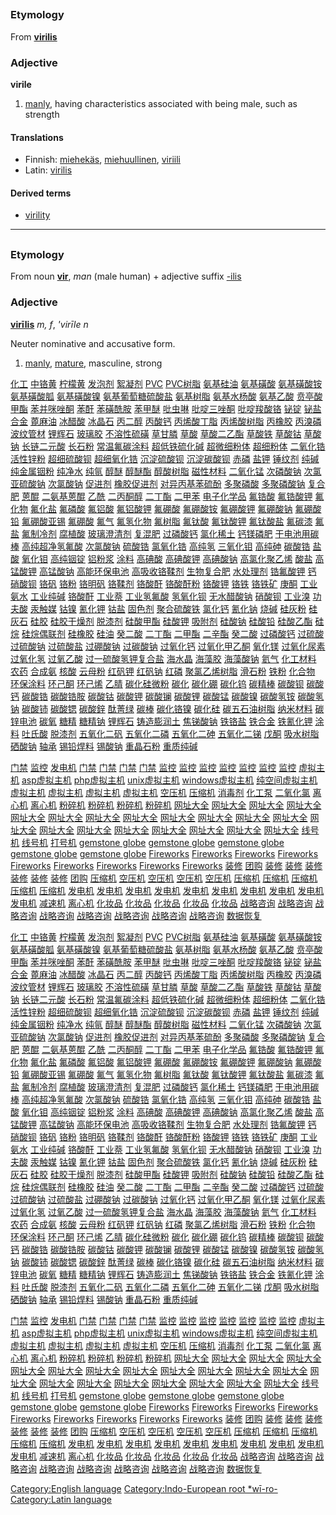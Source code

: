 =={{en}}==
[[Category:English language]]
===Etymology===
From {{la}} '''[[virilis]]'''
[[Category:Indo-European root *wī-ro-]]

===Adjective===
'''virile'''

#[[manly]], having characteristics associated with being male, such as strength

====Translations====
*Finnish: [[miehekäs]], [[miehuullinen]], [[viriili]]
*Latin: [[virilis]]

====Derived terms====
*[[virility]]

----

=={{la}}==
[[Category:Latin language]]

===Etymology===
From noun '''[[vir]]''', ''man'' (male human) + adjective suffix [[-ilis]]

===Adjective===
'''[[virilis|virīlis]]''' ''m, f'', '''virīle'' ''n''

Neuter nominative and accusative form.

#[[manly]], [[mature]], masculine, strong
[http://www.shop263.com 化工]
[http://www.shop263.com/downsoft/275.htm 中铬黄]
[http://www.shop263.com/downsoft/276.htm 柠檬黄]
[http://www.shop263.com/downsoft/277.htm 发泡剂]
[http://www.shop263.com/downsoft/278.htm 絮凝剂]
[http://www.shop263.com/downsoft/279.htm PVC]
[http://www.shop263.com/downsoft/280.htm PVC树脂]
[http://www.shop263.com/downsoft/281.htm 氨基硅油]
[http://www.shop263.com/downsoft/282.htm 氨基磺酸]
[http://www.shop263.com/downsoft/283.htm 氨基磺酸铵]
[http://www.shop263.com/downsoft/284.htm 氨基磺酸胍]
[http://www.shop263.com/downsoft/285.htm 氨基磺酸镍]
[http://www.shop263.com/downsoft/286.htm 氨基葡萄糖硫酸盐]
[http://www.shop263.com/downsoft/287.htm 氨基树脂]
[http://www.shop263.com/downsoft/288.htm 氨基水杨酸]
[http://www.shop263.com/downsoft/289.htm 氨基乙酸]
[http://www.shop263.com/downsoft/290.htm 贲亭酸甲酯]
[http://www.shop263.com/downsoft/291.htm 苯并咪唑酮]
[http://www.shop263.com/downsoft/292.htm 苯酐]
[http://www.shop263.com/downsoft/293.htm 苯磺酰胺]
[http://www.shop263.com/downsoft/294.htm 苯甲醚]
[http://www.shop263.com/downsoft/295.htm 吡虫啉]
[http://www.shop263.com/downsoft/296.htm 吡啶三唑酮]
[http://www.shop263.com/downsoft/297.htm 吡啶羧酸铬]
[http://www.shop263.com/downsoft/298.htm 铋锭]
[http://www.shop263.com/downsoft/299.htm 铋盐]
[http://www.shop263.com/downsoft/300.htm 合金]
[http://www.shop263.com/downsoft/301.htm 蓖麻油]
[http://www.shop263.com/downsoft/302.htm 冰醋酸]
[http://www.shop263.com/downsoft/303.htm 冰晶石]
[http://www.shop263.com/downsoft/304.htm 丙二醇]
[http://www.shop263.com/downsoft/305.htm 丙酸钙]
[http://www.shop263.com/downsoft/306.htm 丙烯酸丁脂]
[http://www.shop263.com/downsoft/307.htm 丙烯酸树脂]
[http://www.shop263.com/downsoft/308.htm 丙橡胶]
[http://www.shop263.com/downsoft/309.htm 丙溴磷]
[http://www.shop263.com/downsoft/310.htm 波纹管材]
[http://www.shop263.com/downsoft/311.htm 锂辉石]
[http://www.shop263.com/downsoft/312.htm 玻璃胶]
[http://www.shop263.com/downsoft/313.htm 不溶性硫磺]
[http://www.shop263.com/downsoft/314.htm 草甘膦]
[http://www.shop263.com/downsoft/315.htm 草酸]
[http://www.shop263.com/downsoft/316.htm 草酸二乙酯]
[http://www.shop263.com/downsoft/317.htm 草酸铁]
[http://www.shop263.com/downsoft/318.htm 草酸钴]
[http://www.shop263.com/downsoft/319.htm 草酸钠]
[http://www.shop263.com/downsoft/320.htm 长链二元酸]
[http://www.shop263.com/downsoft/321.htm 长石粉]
[http://www.shop263.com/downsoft/322.htm 常温氟碳涂料]
[http://www.shop263.com/downsoft/323.htm 超低铁硫化碱]
[http://www.shop263.com/downsoft/324.htm 超微细粉体]
[http://www.shop263.com/downsoft/325.htm 超细粉体]
[http://www.shop263.com/downsoft/326.htm 二氧化锆]
[http://www.shop263.com/downsoft/327.htm 活性锌粉]
[http://www.shop263.com/downsoft/328.htm 超细硫酸钡]
[http://www.shop263.com/downsoft/329.htm 超细氧化锆]
[http://www.shop263.com/downsoft/330.htm 沉淀硫酸钡]
[http://www.shop263.com/downsoft/331.htm 沉淀碳酸钡]
[http://www.shop263.com/downsoft/332.htm 赤磷]
[http://www.shop263.com/downsoft/333.htm 盐钾]
[http://www.shop263.com/downsoft/334.htm 锤纹剂]
[http://www.shop263.com/downsoft/335.htm 纯碱]
[http://www.shop263.com/downsoft/336.htm 纯金属铟粉]
[http://www.shop263.com/downsoft/337.htm 纯净水]
[http://www.shop263.com/downsoft/338.htm 纯氩]
[http://www.shop263.com/downsoft/339.htm 醇醚]
[http://www.shop263.com/downsoft/340.htm 醇醚酯]
[http://www.shop263.com/downsoft/341.htm 醇酸树脂]
[http://www.shop263.com/downsoft/342.htm 磁性材料]
[http://www.shop263.com/downsoft/343.htm 二氧化锰]
[http://www.shop263.com/downsoft/344.htm 次磷酸钠]
[http://www.shop263.com/downsoft/345.htm 次氯]
[http://www.shop263.com/downsoft/346.htm 亚硫酸钠]
[http://www.shop263.com/downsoft/347.htm 次氯酸钠]
[http://www.shop263.com/downsoft/348.htm 促进剂]
[http://www.shop263.com/downsoft/349.htm 橡胶促进剂]
[http://www.shop263.com/downsoft/350.htm 对异丙基苯硫酚]
[http://www.shop263.com/downsoft/351.htm 多聚磷酸]
[http://www.shop263.com/downsoft/352.htm 多聚磷酸钠]
[http://www.shop263.com/downsoft/353.htm 复合肥]
[http://www.shop263.com/downsoft/354.htm 蒽醌]
[http://www.shop263.com/downsoft/355.htm 二氨基蒽醌]
[http://www.shop263.com/downsoft/356.htm 乙酰]
[http://www.shop263.com/downsoft/357.htm 二丙酮醇]
[http://www.shop263.com/downsoft/358.htm 二丁酯]
[http://www.shop263.com/downsoft/359.htm 二甲苯]
[http://www.shop263.com/downsoft/360.htm 电子化学品]
[http://www.shop263.com/downsoft/361.htm 氟锆酸]
[http://www.shop263.com/downsoft/362.htm 氟锆酸钾]
[http://www.shop263.com/downsoft/363.htm 氟化物]
[http://www.shop263.com/downsoft/364.htm 氟化盐]
[http://www.shop263.com/downsoft/365.htm 氟磷酸]
[http://www.shop263.com/downsoft/366.htm 氟铝酸]
[http://www.shop263.com/downsoft/367.htm 氟铝酸钾]
[http://www.shop263.com/downsoft/368.htm 氟硼酸]
[http://www.shop263.com/downsoft/369.htm 氟硼酸铵]
[http://www.shop263.com/downsoft/370.htm 氟硼酸钾]
[http://www.shop263.com/downsoft/371.htm 氟硼酸钠]
[http://www.shop263.com/downsoft/372.htm 氟硼酸铅]
[http://www.shop263.com/downsoft/373.htm 氟硼酸亚锡]
[http://www.shop263.com/downsoft/374.htm 氟硼酸]
[http://www.shop263.com/downsoft/375.htm 氟气]
[http://www.shop263.com/downsoft/376.htm 氟氢化物]
[http://www.shop263.com/downsoft/377.htm 氟树脂]
[http://www.shop263.com/downsoft/378.htm 氟钛酸]
[http://www.shop263.com/downsoft/379.htm 氟钛酸钾]
[http://www.shop263.com/downsoft/380.htm 氟钛酸盐]
[http://www.shop263.com/downsoft/381.htm 氟碳漆]
[http://www.shop263.com/downsoft/382.htm 氟盐]
[http://www.shop263.com/downsoft/383.htm 氟制冷剂]
[http://www.shop263.com/downsoft/384.htm 腐植酸]
[http://www.shop263.com/downsoft/385.htm 玻璃澄清剂]
[http://www.shop263.com/downsoft/386.htm 复混肥]
[http://www.shop263.com/downsoft/387.htm 过磷酸钙]
[http://www.shop263.com/downsoft/388.htm 氯化稀土]
[http://www.shop263.com/downsoft/389.htm 钙镁磷肥]
[http://www.shop263.com/downsoft/390.htm 干电池用碳棒]
[http://www.shop263.com/downsoft/391.htm 高纯超净氢氟酸]
[http://www.shop263.com/downsoft/392.htm 次氯酸钠]
[http://www.shop263.com/downsoft/393.htm 硫酸锆]
[http://www.shop263.com/downsoft/394.htm 氯氧化锆]
[http://www.shop263.com/downsoft/395.htm 高纯氢]
[http://www.shop263.com/downsoft/396.htm 三氧化钼]
[http://www.shop263.com/downsoft/397.htm 高纯砷]
[http://www.shop263.com/downsoft/398.htm 碳酸锆]
[http://www.shop263.com/downsoft/399.htm 盐酸]
[http://www.shop263.com/downsoft/400.htm 氧化钼]
[http://www.shop263.com/downsoft/401.htm 高纯铟锭]
[http://www.shop263.com/downsoft/402.htm 铝粉浆]
[http://www.shop263.com/downsoft/403.htm 涂料]
[http://www.shop263.com/downsoft/404.htm 高碘酸]
[http://www.shop263.com/downsoft/405.htm 高碘酸钾]
[http://www.shop263.com/downsoft/406.htm 高碘酸钠]
[http://www.shop263.com/downsoft/407.htm 高氯化聚乙烯]
[http://www.shop263.com/downsoft/408.htm 酸盐]
[http://www.shop263.com/downsoft/409.htm 高锰酸钾]
[http://www.shop263.com/downsoft/410.htm 高锰酸钠]
[http://www.shop263.com/downsoft/411.htm 高能环保电池]
[http://www.shop263.com/downsoft/412.htm 高吸收铬鞣剂]
[http://www.shop263.com/downsoft/413.htm 生物复合肥]
[http://www.shop263.com/downsoft/414.htm 水处理剂]
[http://www.shop263.com/downsoft/415.htm 锆氟酸钾]
[http://www.shop263.com/downsoft/416.htm 钙]
[http://www.shop263.com/downsoft/417.htm 硝酸钡]
[http://www.shop263.com/downsoft/418.htm 铬矾]
[http://www.shop263.com/downsoft/419.htm 铬粉]
[http://www.shop263.com/downsoft/420.htm 铬明矾]
[http://www.shop263.com/downsoft/421.htm 铬鞣剂]
[http://www.shop263.com/downsoft/422.htm 铬酸酐]
[http://www.shop263.com/downsoft/423.htm 铬酸酐粉]
[http://www.shop263.com/downsoft/424.htm 铬酸钾]
[http://www.shop263.com/downsoft/425.htm 铬铁]
[http://www.shop263.com/downsoft/426.htm 铬铁矿]
[http://www.shop263.com/downsoft/427.htm 庚酮]
[http://www.shop263.com/downsoft/428.htm 工业氨水]
[http://www.shop263.com/downsoft/429.htm 工业纯碱]
[http://www.shop263.com/downsoft/430.htm 铬酸酐]
[http://www.shop263.com/downsoft/431.htm 工业萘]
[http://www.shop263.com/downsoft/432.htm 工业氢氟酸]
[http://www.shop263.com/downsoft/433.htm 氢氧化钡]
[http://www.shop263.com/downsoft/434.htm 无水醋酸钠]
[http://www.shop263.com/downsoft/435.htm 硝酸钡]
[http://www.shop263.com/downsoft/436.htm 工业溴]
[http://www.shop263.com/downsoft/437.htm 功夫酸]
[http://www.shop263.com/downsoft/438.htm 汞触媒]
[http://www.shop263.com/downsoft/439.htm 钴镍]
[http://www.shop263.com/downsoft/440.htm 氰化钾]
[http://www.shop263.com/downsoft/441.htm 钴盐]
[http://www.shop263.com/downsoft/442.htm 固色剂]
[http://www.shop263.com/downsoft/443.htm 聚合硫酸铁]
[http://www.shop263.com/downsoft/444.htm 氯化钙]
[http://www.shop263.com/downsoft/445.htm 氰化钠]
[http://www.shop263.com/downsoft/446.htm 烧碱]
[http://www.shop263.com/downsoft/447.htm 硅灰粉]
[http://www.shop263.com/downsoft/448.htm 硅灰石]
[http://www.shop263.com/downsoft/449.htm 硅胶]
[http://www.shop263.com/downsoft/450.htm 硅胶干燥剂]
[http://www.shop263.com/downsoft/451.htm 脱漆剂]
[http://www.shop263.com/downsoft/452.htm 硅酸甲酯]
[http://www.shop263.com/downsoft/453.htm 硅酸钾]
[http://www.shop263.com/downsoft/454.htm 吸附剂]
[http://www.shop263.com/downsoft/455.htm 硅酸钠]
[http://www.shop263.com/downsoft/456.htm 硅酸铅]
[http://www.shop263.com/downsoft/457.htm 硅酸乙酯]
[http://www.shop263.com/downsoft/458.htm 硅烷]
[http://www.shop263.com/downsoft/459.htm 硅烷偶联剂]
[http://www.shop263.com/downsoft/460.htm 硅橡胶]
[http://www.shop263.com/downsoft/461.htm 硅油]
[http://www.shop263.com/downsoft/462.htm 癸二酸]
[http://www.shop263.com/downsoft/463.htm 二丁酯]
[http://www.shop263.com/downsoft/464.htm 二甲酯]
[http://www.shop263.com/downsoft/465.htm 二辛酯]
[http://www.shop263.com/downsoft/466.htm 癸二酸]
[http://www.shop263.com/downsoft/467.htm 过磷酸钙]
[http://www.shop263.com/downsoft/468.htm 过硫酸]
[http://www.shop263.com/downsoft/469.htm 过硫酸钠]
[http://www.shop263.com/downsoft/470.htm 过硫酸盐]
[http://www.shop263.com/downsoft/471.htm 过硼酸钠]
[http://www.shop263.com/downsoft/472.htm 过碳酸钠]
[http://www.shop263.com/downsoft/473.htm 过氧化钙]
[http://www.shop263.com/downsoft/474.htm 过氧化甲乙酮]
[http://www.shop263.com/downsoft/475.htm 氧化镁]
[http://www.shop263.com/downsoft/476.htm 过氧化尿素]
[http://www.shop263.com/downsoft/477.htm 过氧化氢]
[http://www.shop263.com/downsoft/478.htm 过氧乙酸]
[http://www.shop263.com/downsoft/479.htm 过一硫酸氢钾复合盐] 
[http://www.shop263.com/downsoft/480.htm 海水晶]
[http://www.shop263.com/downsoft/481.htm 海藻胶]
[http://www.shop263.com/downsoft/482.htm 海藻酸钠]
[http://www.shop263.com/downsoft/483.htm 氦气]
[http://www.shop263.com/downsoft/484.htm 化工材料]
[http://www.shop263.com/downsoft/485.htm 农药]
[http://www.shop263.com/downsoft/486.htm 合成氨]
[http://www.shop263.com/downsoft/487.htm 核酸]
[http://www.shop263.com/downsoft/488.htm 云母粉]
[http://www.shop263.com/downsoft/489.htm 红矾钾]
[http://www.shop263.com/downsoft/490.htm 红矾钠]
[http://www.shop263.com/downsoft/491.htm 红磷]
[http://www.shop263.com/downsoft/492.htm 聚氯乙烯树脂]
[http://www.shop263.com/downsoft/493.htm 滑石粉]
[http://www.shop263.com/downsoft/494.htm 铁粉]
[http://www.shop263.com/downsoft/495.htm 化合物]
[http://www.shop263.com/downsoft/496.htm 环保涂料]
[http://www.shop263.com/downsoft/497.htm 环己酮]
[http://www.shop263.com/downsoft/498.htm 环己烯]
[http://www.shop263.com/downsoft/499.htm 乙腈]
[http://www.shop263.com/downsoft/500.htm 碳化硅微粉]
[http://www.shop263.com/downsoft/501.htm 碳化]
[http://www.shop263.com/downsoft/502.htm 碳化硼]
[http://www.shop263.com/downsoft/503.htm 碳化钨]
[http://www.shop263.com/downsoft/504.htm 碳精棒]
[http://www.shop263.com/downsoft/505.htm 碳酸钡]
[http://www.shop263.com/downsoft/506.htm 碳酸钙]
[http://www.shop263.com/downsoft/507.htm 碳酸锆]
[http://www.shop263.com/downsoft/508.htm 碳酸锆胺]
[http://www.shop263.com/downsoft/509.htm 碳酸钴]
[http://www.shop263.com/downsoft/510.htm 碳酸钾]
[http://www.shop263.com/downsoft/511.htm 碳酸镧]
[http://www.shop263.com/downsoft/512.htm 碳酸锂]
[http://www.shop263.com/downsoft/513.htm 碳酸锰]
[http://www.shop263.com/downsoft/514.htm 碳酸镍]
[http://www.shop263.com/downsoft/515.htm 碳酸氢铵]
[http://www.shop263.com/downsoft/516.htm 碳酸氢钠]
[http://www.shop263.com/downsoft/517.htm 碳酸铈]
[http://www.shop263.com/downsoft/518.htm 碳酸锶]
[http://www.shop263.com/downsoft/519.htm 碳酸鋅]
[http://www.shop263.com/downsoft/520.htm 酞菁绿]
[http://www.shop263.com/downsoft/521.htm 碳棒]
[http://www.shop263.com/downsoft/522.htm 碳化铬镍]
[http://www.shop263.com/downsoft/523.htm 碳化硅]
[http://www.shop263.com/downsoft/524.htm 碳五石油树脂]
[http://www.shop263.com/downsoft/525.htm 纳米材料]
[http://www.shop263.com/downsoft/526.htm 碳锌电池]
[http://www.shop263.com/downsoft/527.htm 碳氧]
[http://www.shop263.com/downsoft/528.htm 糖精]
[http://www.shop263.com/downsoft/529.htm 糖精钠]
[http://www.shop263.com/downsoft/530.htm 锂辉石]
[http://www.shop263.com/downsoft/531.htm 铸造膨润土]
[http://www.shop263.com/downsoft/532.htm 焦锑酸钠]
[http://www.shop263.com/downsoft/533.htm 铁铬盐]
[http://www.shop263.com/downsoft/534.htm 铁合金]
[http://www.shop263.com/downsoft/535.htm 铁氰化钾]
[http://www.shop263.com/downsoft/536.htm 涂料]
[http://www.shop263.com/downsoft/537.htm 吐氏酸]
[http://www.shop263.com/downsoft/538.htm 脱漆剂]
[http://www.shop263.com/downsoft/539.htm 五氧化二矾]
[http://www.shop263.com/downsoft/540.htm 五氧化二磷]
[http://www.shop263.com/downsoft/541.htm 五氧化二砷]
[http://www.shop263.com/downsoft/542.htm 五氧化二锑]
[http://www.shop263.com/downsoft/543.htm 戊酮]
[http://www.shop263.com/downsoft/544.htm 吸水树脂]
[http://www.shop263.com/downsoft/545.htm 硒酸钠]
[http://www.shop263.com/downsoft/546.htm 轴承]
[http://www.shop263.com/downsoft/547.htm 锡铅焊料]
[http://www.shop263.com/downsoft/548.htm 锡酸钠]
[http://www.shop263.com/downsoft/549.htm 重晶石粉]
[http://www.shop263.com/downsoft/550.htm 重质纯碱] 


 

 

 

[http://www.haishun.net 门禁]
[http://www.haishun.net 监控]
[http://www.genset-sh.com 发电机]
[http://www.haishun.net/p_mjds.htm 门禁]
[http://www.haishun.net/p_mjds_dmmj.htm 门禁]
[http://www.haishun.net/p_mjds_lwmj.htm 门禁]
[http://www.haishun.net/p_mjds_yjs.htm 门禁]
[http://www.haishun.net/cctv.htm 监控]
[http://www.haishun.net/p_cctv_jk.htm 监控]
[http://www.haishun.net/p_cctv_jk_sxj.htm 监控]
[http://www.haishun.net/p_cctv_jk_xsq.htm 监控]
[http://www.haishun.net/p_cctv_jk_yplxj.htm 监控]
[http://www.haishun.net/p_cctv_jk_yt.htm 监控]
[http://www.haishun.net/p_cctv_jk_zj.htm 监控]
[http://www.7766888.com 虚拟主机]
[http://www.7766888.com/introcom.htm asp虚拟主机]
[http://www.7766888.com/introcn.htm php虚拟主机]
[http://www.7766888.com/u_puji.htm unix虚拟主机]
[http://www.7766888.com/mysql.htm windows虚拟主机]
[http://www.7766888.com/u_jingji.htm 纯空间虚拟主机]
[http://www.7766888.com/u_biaozhun.htm 虚拟主机]
[http://www.7766888.com/u_zhiqiang.htm 虚拟主机]
[http://www.7766888.com/w_jingji.htm 虚拟主机]
[http://www.7766888.com/w_biaozhun.htm 虚拟主机]
[http://www.asp169.com/marketingsoft1.htm 空压机]
[http://www.asp169.com/marketingsoft2.htm 压缩机]
[http://www.asp169.com/zhaoguan.htm 消毒剂]
[http://www.xsjby.cn 化工泵]
[http://www.asp169.com/zhaoguan2.htm 二氧化氯]
[http://www.xhhj.com.cn/prod.htm 离心机]
[http://www.xhhj.com.cn 离心机]
[http://www.zzhtjx.com 粉碎机]
[http://www.cctm.com.cn 粉碎机]
[http://www.zzhtjx.com/prod/ind-2.htm 粉碎机]
[http://www.zzhtjx.com/prod/ind-31.htm 粉碎机]
[http://www.fm360.net 网址大全]
[http://www.fm360.net/page/001.html 网址大全]
[http://www.fm360.net/page/game.htm 网址大全]
[http://www.fm360.net/page/software.htm 网址大全]
[http://www.fm360.net/page/jinshi.htm 网址大全]
[http://www.fm360.net/page/music.htm 网址大全]
[http://www.fm360.net/page/053.html 网址大全]
[http://www.fm360.net/page/flash.htm 网址大全]
[http://www.fm360.net/page/newsweek.htm 网址大全]
[http://www.fm360.net/page/club.htm 网址大全]
[http://www.fm360.net/page/stock.htm 网址大全]
[http://www.fm360.net/page/love.htm 网址大全]
[http://www.fm360.net/page/netcard.htm 网址大全]
[http://www.fm360.net/page/025.html 网址大全]
[http://www.fm360.net/page/hardware.htm 网址大全]
[http://www.fm360.net/page/sport.htm 网址大全]
[http://www.fm360.net/page/shouji.htm 网址大全]
[http://www.fm360.net/page/ym.htm 网址大全]
[http://www.fm360.net/page/ylbj.htm 网址大全]
[http://www.fm360.net/page/car.htm 网址大全]
[http://www.jifamark.com 线号机]
[http://www.jifamark.com/xhj.htm 线号机]
[http://www.jifamark.com 打号机]
[http://global.garrywa.com/index1.htm gemstone globe]
[http://global.garrywa.com/recommend.asp gemstone globe]
[http://global.garrywa.com/productclass.asp gemstone globe]
[http://global.garrywa.com gemstone globe]
[http://global.garrywa.com/order.htm gemstone globe]
[http://fireworks.garrywa.com Fireworks]
[http://fireworks.garrywa.com/about.htm Fireworks]
[http://fireworks.garrywa.com/factory.htm Fireworks]
[http://fireworks.garrywa.com/index.htm Fireworks]
[http://fireworks.garrywa.com/pro.htm Fireworks]
[http://fireworks.garrywa.com/faq.htm Fireworks]
[http://fireworks.garrywa.com/safty.htm Fireworks]
[http://fireworks.garrywa.com/contact.htm Fireworks]
[http://fireworks.garrywa.com/productclass.asp Fireworks]
[http://www.funasia.cn 装修]
[http://www.funasia.cn 团购]
[http://www.funasia.cn/pinpai.asp 装修]
[http://www.funasia.cn/client/gb_list.asp 装修]
[http://www.funasia.cn/design/index.asp 装修]
[http://www.funasia.cn/funasiaHome/index.asp 装修]
[http://www.funasia.cn/jiancai.asp 装修]
[http://www.funasia.cn/shishang.asp 装修]
[http://www.funasia.cn/mall/AboutOur.htm 团购]
[http://www.sec66.com 压缩机]
[http://www.sec66.com 空压机]
[http://www.sec66.com/ym001/pro.asp 空压机]
[http://www.sec66.com/index001.htm 空压机]
[http://www.sec66.com/ym001/intr.htm 空压机]
[http://www.sec66.com/ym001/application.htm 压缩机]
[http://www.sec66.com/ym001/service.htm 压缩机]
[http://www.sec66.com/ym001/news.htm 压缩机]
[http://www.sec66.com/ym001/bbs.htm 压缩机]
[http://www.sec66.com/ym001/en_intr.htm 压缩机]
[http://www.genset-sh.com 发电机]
[http://www.genset-sh.com/cai.asp 发电机]
[http://www.genset-sh.com/tancu.asp 发电机]
[http://www.genset-sh.com/xi3.asp 发电机]
[http://www.genset-sh.com/lan.asp 发电机]
[http://www.genset-sh.com/leng.asp 发电机]
[http://www.genset-sh.com/jiyou.asp 发电机]
[http://www.genset-sh.com/ranyou.asp 发电机]
[http://www.genset-sh.com/kuongqi.asp 发电机]
[http://www.genset-sh.com/ssss.asp 发电机]
[http://www.zj-df.com 减速机]
[http://www.xhhj.com.cn 离心机]
[http://www.cndevi.com 化妆品]
[http://www.cndevi.com/About.asp 化妆品]
[http://www.cndevi.com/Product.asp 化妆品]
[http://www.cndevi.com/sale.asp 化妆品]
[http://www.cndevi.com/Went.asp 化妆品]
[http://www.sinostrategy.com 战略咨询]
[http://www.sinostrategy.com/finalbexcel/index.asp 战略咨询]
[http://www.sinostrategy.com/finalbexcel/service/index.asp 战略咨询]
[http://www.sinostrategy.com/finalbexcel/expertise/index.asp 战略咨询]
[http://www.sinostrategy.com/finalbexcel/practice/index.asp 战略咨询]
[http://www.sinostrategy.com/finalbexcel/knowledge/index.asp 战略咨询]
[http://www.sinostrategy.com/finalbexcel/connect/index.asp 战略咨询]
[http://www.sinostrategy.com/finalbexcel/company/media_center/index.asp 战略咨询]
[http://www.hdfix.com.cn 数据恢复]




[http://www.shop263.com 化工]
[http://www.shop263.com/downsoft/275.htm 中铬黄]
[http://www.shop263.com/downsoft/276.htm 柠檬黄]
[http://www.shop263.com/downsoft/277.htm 发泡剂]
[http://www.shop263.com/downsoft/278.htm 絮凝剂]
[http://www.shop263.com/downsoft/279.htm PVC]
[http://www.shop263.com/downsoft/280.htm PVC树脂]
[http://www.shop263.com/downsoft/281.htm 氨基硅油]
[http://www.shop263.com/downsoft/282.htm 氨基磺酸]
[http://www.shop263.com/downsoft/283.htm 氨基磺酸铵]
[http://www.shop263.com/downsoft/284.htm 氨基磺酸胍]
[http://www.shop263.com/downsoft/285.htm 氨基磺酸镍]
[http://www.shop263.com/downsoft/286.htm 氨基葡萄糖硫酸盐]
[http://www.shop263.com/downsoft/287.htm 氨基树脂]
[http://www.shop263.com/downsoft/288.htm 氨基水杨酸]
[http://www.shop263.com/downsoft/289.htm 氨基乙酸]
[http://www.shop263.com/downsoft/290.htm 贲亭酸甲酯]
[http://www.shop263.com/downsoft/291.htm 苯并咪唑酮]
[http://www.shop263.com/downsoft/292.htm 苯酐]
[http://www.shop263.com/downsoft/293.htm 苯磺酰胺]
[http://www.shop263.com/downsoft/294.htm 苯甲醚]
[http://www.shop263.com/downsoft/295.htm 吡虫啉]
[http://www.shop263.com/downsoft/296.htm 吡啶三唑酮]
[http://www.shop263.com/downsoft/297.htm 吡啶羧酸铬]
[http://www.shop263.com/downsoft/298.htm 铋锭]
[http://www.shop263.com/downsoft/299.htm 铋盐]
[http://www.shop263.com/downsoft/300.htm 合金]
[http://www.shop263.com/downsoft/301.htm 蓖麻油]
[http://www.shop263.com/downsoft/302.htm 冰醋酸]
[http://www.shop263.com/downsoft/303.htm 冰晶石]
[http://www.shop263.com/downsoft/304.htm 丙二醇]
[http://www.shop263.com/downsoft/305.htm 丙酸钙]
[http://www.shop263.com/downsoft/306.htm 丙烯酸丁脂]
[http://www.shop263.com/downsoft/307.htm 丙烯酸树脂]
[http://www.shop263.com/downsoft/308.htm 丙橡胶]
[http://www.shop263.com/downsoft/309.htm 丙溴磷]
[http://www.shop263.com/downsoft/310.htm 波纹管材]
[http://www.shop263.com/downsoft/311.htm 锂辉石]
[http://www.shop263.com/downsoft/312.htm 玻璃胶]
[http://www.shop263.com/downsoft/313.htm 不溶性硫磺]
[http://www.shop263.com/downsoft/314.htm 草甘膦]
[http://www.shop263.com/downsoft/315.htm 草酸]
[http://www.shop263.com/downsoft/316.htm 草酸二乙酯]
[http://www.shop263.com/downsoft/317.htm 草酸铁]
[http://www.shop263.com/downsoft/318.htm 草酸钴]
[http://www.shop263.com/downsoft/319.htm 草酸钠]
[http://www.shop263.com/downsoft/320.htm 长链二元酸]
[http://www.shop263.com/downsoft/321.htm 长石粉]
[http://www.shop263.com/downsoft/322.htm 常温氟碳涂料]
[http://www.shop263.com/downsoft/323.htm 超低铁硫化碱]
[http://www.shop263.com/downsoft/324.htm 超微细粉体]
[http://www.shop263.com/downsoft/325.htm 超细粉体]
[http://www.shop263.com/downsoft/326.htm 二氧化锆]
[http://www.shop263.com/downsoft/327.htm 活性锌粉]
[http://www.shop263.com/downsoft/328.htm 超细硫酸钡]
[http://www.shop263.com/downsoft/329.htm 超细氧化锆]
[http://www.shop263.com/downsoft/330.htm 沉淀硫酸钡]
[http://www.shop263.com/downsoft/331.htm 沉淀碳酸钡]
[http://www.shop263.com/downsoft/332.htm 赤磷]
[http://www.shop263.com/downsoft/333.htm 盐钾]
[http://www.shop263.com/downsoft/334.htm 锤纹剂]
[http://www.shop263.com/downsoft/335.htm 纯碱]
[http://www.shop263.com/downsoft/336.htm 纯金属铟粉]
[http://www.shop263.com/downsoft/337.htm 纯净水]
[http://www.shop263.com/downsoft/338.htm 纯氩]
[http://www.shop263.com/downsoft/339.htm 醇醚]
[http://www.shop263.com/downsoft/340.htm 醇醚酯]
[http://www.shop263.com/downsoft/341.htm 醇酸树脂]
[http://www.shop263.com/downsoft/342.htm 磁性材料]
[http://www.shop263.com/downsoft/343.htm 二氧化锰]
[http://www.shop263.com/downsoft/344.htm 次磷酸钠]
[http://www.shop263.com/downsoft/345.htm 次氯]
[http://www.shop263.com/downsoft/346.htm 亚硫酸钠]
[http://www.shop263.com/downsoft/347.htm 次氯酸钠]
[http://www.shop263.com/downsoft/348.htm 促进剂]
[http://www.shop263.com/downsoft/349.htm 橡胶促进剂]
[http://www.shop263.com/downsoft/350.htm 对异丙基苯硫酚]
[http://www.shop263.com/downsoft/351.htm 多聚磷酸]
[http://www.shop263.com/downsoft/352.htm 多聚磷酸钠]
[http://www.shop263.com/downsoft/353.htm 复合肥]
[http://www.shop263.com/downsoft/354.htm 蒽醌]
[http://www.shop263.com/downsoft/355.htm 二氨基蒽醌]
[http://www.shop263.com/downsoft/356.htm 乙酰]
[http://www.shop263.com/downsoft/357.htm 二丙酮醇]
[http://www.shop263.com/downsoft/358.htm 二丁酯]
[http://www.shop263.com/downsoft/359.htm 二甲苯]
[http://www.shop263.com/downsoft/360.htm 电子化学品]
[http://www.shop263.com/downsoft/361.htm 氟锆酸]
[http://www.shop263.com/downsoft/362.htm 氟锆酸钾]
[http://www.shop263.com/downsoft/363.htm 氟化物]
[http://www.shop263.com/downsoft/364.htm 氟化盐]
[http://www.shop263.com/downsoft/365.htm 氟磷酸]
[http://www.shop263.com/downsoft/366.htm 氟铝酸]
[http://www.shop263.com/downsoft/367.htm 氟铝酸钾]
[http://www.shop263.com/downsoft/368.htm 氟硼酸]
[http://www.shop263.com/downsoft/369.htm 氟硼酸铵]
[http://www.shop263.com/downsoft/370.htm 氟硼酸钾]
[http://www.shop263.com/downsoft/371.htm 氟硼酸钠]
[http://www.shop263.com/downsoft/372.htm 氟硼酸铅]
[http://www.shop263.com/downsoft/373.htm 氟硼酸亚锡]
[http://www.shop263.com/downsoft/374.htm 氟硼酸]
[http://www.shop263.com/downsoft/375.htm 氟气]
[http://www.shop263.com/downsoft/376.htm 氟氢化物]
[http://www.shop263.com/downsoft/377.htm 氟树脂]
[http://www.shop263.com/downsoft/378.htm 氟钛酸]
[http://www.shop263.com/downsoft/379.htm 氟钛酸钾]
[http://www.shop263.com/downsoft/380.htm 氟钛酸盐]
[http://www.shop263.com/downsoft/381.htm 氟碳漆]
[http://www.shop263.com/downsoft/382.htm 氟盐]
[http://www.shop263.com/downsoft/383.htm 氟制冷剂]
[http://www.shop263.com/downsoft/384.htm 腐植酸]
[http://www.shop263.com/downsoft/385.htm 玻璃澄清剂]
[http://www.shop263.com/downsoft/386.htm 复混肥]
[http://www.shop263.com/downsoft/387.htm 过磷酸钙]
[http://www.shop263.com/downsoft/388.htm 氯化稀土]
[http://www.shop263.com/downsoft/389.htm 钙镁磷肥]
[http://www.shop263.com/downsoft/390.htm 干电池用碳棒]
[http://www.shop263.com/downsoft/391.htm 高纯超净氢氟酸]
[http://www.shop263.com/downsoft/392.htm 次氯酸钠]
[http://www.shop263.com/downsoft/393.htm 硫酸锆]
[http://www.shop263.com/downsoft/394.htm 氯氧化锆]
[http://www.shop263.com/downsoft/395.htm 高纯氢]
[http://www.shop263.com/downsoft/396.htm 三氧化钼]
[http://www.shop263.com/downsoft/397.htm 高纯砷]
[http://www.shop263.com/downsoft/398.htm 碳酸锆]
[http://www.shop263.com/downsoft/399.htm 盐酸]
[http://www.shop263.com/downsoft/400.htm 氧化钼]
[http://www.shop263.com/downsoft/401.htm 高纯铟锭]
[http://www.shop263.com/downsoft/402.htm 铝粉浆]
[http://www.shop263.com/downsoft/403.htm 涂料]
[http://www.shop263.com/downsoft/404.htm 高碘酸]
[http://www.shop263.com/downsoft/405.htm 高碘酸钾]
[http://www.shop263.com/downsoft/406.htm 高碘酸钠]
[http://www.shop263.com/downsoft/407.htm 高氯化聚乙烯]
[http://www.shop263.com/downsoft/408.htm 酸盐]
[http://www.shop263.com/downsoft/409.htm 高锰酸钾]
[http://www.shop263.com/downsoft/410.htm 高锰酸钠]
[http://www.shop263.com/downsoft/411.htm 高能环保电池]
[http://www.shop263.com/downsoft/412.htm 高吸收铬鞣剂]
[http://www.shop263.com/downsoft/413.htm 生物复合肥]
[http://www.shop263.com/downsoft/414.htm 水处理剂]
[http://www.shop263.com/downsoft/415.htm 锆氟酸钾]
[http://www.shop263.com/downsoft/416.htm 钙]
[http://www.shop263.com/downsoft/417.htm 硝酸钡]
[http://www.shop263.com/downsoft/418.htm 铬矾]
[http://www.shop263.com/downsoft/419.htm 铬粉]
[http://www.shop263.com/downsoft/420.htm 铬明矾]
[http://www.shop263.com/downsoft/421.htm 铬鞣剂]
[http://www.shop263.com/downsoft/422.htm 铬酸酐]
[http://www.shop263.com/downsoft/423.htm 铬酸酐粉]
[http://www.shop263.com/downsoft/424.htm 铬酸钾]
[http://www.shop263.com/downsoft/425.htm 铬铁]
[http://www.shop263.com/downsoft/426.htm 铬铁矿]
[http://www.shop263.com/downsoft/427.htm 庚酮]
[http://www.shop263.com/downsoft/428.htm 工业氨水]
[http://www.shop263.com/downsoft/429.htm 工业纯碱]
[http://www.shop263.com/downsoft/430.htm 铬酸酐]
[http://www.shop263.com/downsoft/431.htm 工业萘]
[http://www.shop263.com/downsoft/432.htm 工业氢氟酸]
[http://www.shop263.com/downsoft/433.htm 氢氧化钡]
[http://www.shop263.com/downsoft/434.htm 无水醋酸钠]
[http://www.shop263.com/downsoft/435.htm 硝酸钡]
[http://www.shop263.com/downsoft/436.htm 工业溴]
[http://www.shop263.com/downsoft/437.htm 功夫酸]
[http://www.shop263.com/downsoft/438.htm 汞触媒]
[http://www.shop263.com/downsoft/439.htm 钴镍]
[http://www.shop263.com/downsoft/440.htm 氰化钾]
[http://www.shop263.com/downsoft/441.htm 钴盐]
[http://www.shop263.com/downsoft/442.htm 固色剂]
[http://www.shop263.com/downsoft/443.htm 聚合硫酸铁]
[http://www.shop263.com/downsoft/444.htm 氯化钙]
[http://www.shop263.com/downsoft/445.htm 氰化钠]
[http://www.shop263.com/downsoft/446.htm 烧碱]
[http://www.shop263.com/downsoft/447.htm 硅灰粉]
[http://www.shop263.com/downsoft/448.htm 硅灰石]
[http://www.shop263.com/downsoft/449.htm 硅胶]
[http://www.shop263.com/downsoft/450.htm 硅胶干燥剂]
[http://www.shop263.com/downsoft/451.htm 脱漆剂]
[http://www.shop263.com/downsoft/452.htm 硅酸甲酯]
[http://www.shop263.com/downsoft/453.htm 硅酸钾]
[http://www.shop263.com/downsoft/454.htm 吸附剂]
[http://www.shop263.com/downsoft/455.htm 硅酸钠]
[http://www.shop263.com/downsoft/456.htm 硅酸铅]
[http://www.shop263.com/downsoft/457.htm 硅酸乙酯]
[http://www.shop263.com/downsoft/458.htm 硅烷]
[http://www.shop263.com/downsoft/459.htm 硅烷偶联剂]
[http://www.shop263.com/downsoft/460.htm 硅橡胶]
[http://www.shop263.com/downsoft/461.htm 硅油]
[http://www.shop263.com/downsoft/462.htm 癸二酸]
[http://www.shop263.com/downsoft/463.htm 二丁酯]
[http://www.shop263.com/downsoft/464.htm 二甲酯]
[http://www.shop263.com/downsoft/465.htm 二辛酯]
[http://www.shop263.com/downsoft/466.htm 癸二酸]
[http://www.shop263.com/downsoft/467.htm 过磷酸钙]
[http://www.shop263.com/downsoft/468.htm 过硫酸]
[http://www.shop263.com/downsoft/469.htm 过硫酸钠]
[http://www.shop263.com/downsoft/470.htm 过硫酸盐]
[http://www.shop263.com/downsoft/471.htm 过硼酸钠]
[http://www.shop263.com/downsoft/472.htm 过碳酸钠]
[http://www.shop263.com/downsoft/473.htm 过氧化钙]
[http://www.shop263.com/downsoft/474.htm 过氧化甲乙酮]
[http://www.shop263.com/downsoft/475.htm 氧化镁]
[http://www.shop263.com/downsoft/476.htm 过氧化尿素]
[http://www.shop263.com/downsoft/477.htm 过氧化氢]
[http://www.shop263.com/downsoft/478.htm 过氧乙酸]
[http://www.shop263.com/downsoft/479.htm 过一硫酸氢钾复合盐] 
[http://www.shop263.com/downsoft/480.htm 海水晶]
[http://www.shop263.com/downsoft/481.htm 海藻胶]
[http://www.shop263.com/downsoft/482.htm 海藻酸钠]
[http://www.shop263.com/downsoft/483.htm 氦气]
[http://www.shop263.com/downsoft/484.htm 化工材料]
[http://www.shop263.com/downsoft/485.htm 农药]
[http://www.shop263.com/downsoft/486.htm 合成氨]
[http://www.shop263.com/downsoft/487.htm 核酸]
[http://www.shop263.com/downsoft/488.htm 云母粉]
[http://www.shop263.com/downsoft/489.htm 红矾钾]
[http://www.shop263.com/downsoft/490.htm 红矾钠]
[http://www.shop263.com/downsoft/491.htm 红磷]
[http://www.shop263.com/downsoft/492.htm 聚氯乙烯树脂]
[http://www.shop263.com/downsoft/493.htm 滑石粉]
[http://www.shop263.com/downsoft/494.htm 铁粉]
[http://www.shop263.com/downsoft/495.htm 化合物]
[http://www.shop263.com/downsoft/496.htm 环保涂料]
[http://www.shop263.com/downsoft/497.htm 环己酮]
[http://www.shop263.com/downsoft/498.htm 环己烯]
[http://www.shop263.com/downsoft/499.htm 乙腈]
[http://www.shop263.com/downsoft/500.htm 碳化硅微粉]
[http://www.shop263.com/downsoft/501.htm 碳化]
[http://www.shop263.com/downsoft/502.htm 碳化硼]
[http://www.shop263.com/downsoft/503.htm 碳化钨]
[http://www.shop263.com/downsoft/504.htm 碳精棒]
[http://www.shop263.com/downsoft/505.htm 碳酸钡]
[http://www.shop263.com/downsoft/506.htm 碳酸钙]
[http://www.shop263.com/downsoft/507.htm 碳酸锆]
[http://www.shop263.com/downsoft/508.htm 碳酸锆胺]
[http://www.shop263.com/downsoft/509.htm 碳酸钴]
[http://www.shop263.com/downsoft/510.htm 碳酸钾]
[http://www.shop263.com/downsoft/511.htm 碳酸镧]
[http://www.shop263.com/downsoft/512.htm 碳酸锂]
[http://www.shop263.com/downsoft/513.htm 碳酸锰]
[http://www.shop263.com/downsoft/514.htm 碳酸镍]
[http://www.shop263.com/downsoft/515.htm 碳酸氢铵]
[http://www.shop263.com/downsoft/516.htm 碳酸氢钠]
[http://www.shop263.com/downsoft/517.htm 碳酸铈]
[http://www.shop263.com/downsoft/518.htm 碳酸锶]
[http://www.shop263.com/downsoft/519.htm 碳酸鋅]
[http://www.shop263.com/downsoft/520.htm 酞菁绿]
[http://www.shop263.com/downsoft/521.htm 碳棒]
[http://www.shop263.com/downsoft/522.htm 碳化铬镍]
[http://www.shop263.com/downsoft/523.htm 碳化硅]
[http://www.shop263.com/downsoft/524.htm 碳五石油树脂]
[http://www.shop263.com/downsoft/525.htm 纳米材料]
[http://www.shop263.com/downsoft/526.htm 碳锌电池]
[http://www.shop263.com/downsoft/527.htm 碳氧]
[http://www.shop263.com/downsoft/528.htm 糖精]
[http://www.shop263.com/downsoft/529.htm 糖精钠]
[http://www.shop263.com/downsoft/530.htm 锂辉石]
[http://www.shop263.com/downsoft/531.htm 铸造膨润土]
[http://www.shop263.com/downsoft/532.htm 焦锑酸钠]
[http://www.shop263.com/downsoft/533.htm 铁铬盐]
[http://www.shop263.com/downsoft/534.htm 铁合金]
[http://www.shop263.com/downsoft/535.htm 铁氰化钾]
[http://www.shop263.com/downsoft/536.htm 涂料]
[http://www.shop263.com/downsoft/537.htm 吐氏酸]
[http://www.shop263.com/downsoft/538.htm 脱漆剂]
[http://www.shop263.com/downsoft/539.htm 五氧化二矾]
[http://www.shop263.com/downsoft/540.htm 五氧化二磷]
[http://www.shop263.com/downsoft/541.htm 五氧化二砷]
[http://www.shop263.com/downsoft/542.htm 五氧化二锑]
[http://www.shop263.com/downsoft/543.htm 戊酮]
[http://www.shop263.com/downsoft/544.htm 吸水树脂]
[http://www.shop263.com/downsoft/545.htm 硒酸钠]
[http://www.shop263.com/downsoft/546.htm 轴承]
[http://www.shop263.com/downsoft/547.htm 锡铅焊料]
[http://www.shop263.com/downsoft/548.htm 锡酸钠]
[http://www.shop263.com/downsoft/549.htm 重晶石粉]
[http://www.shop263.com/downsoft/550.htm 重质纯碱] 


 

 

 

[http://www.haishun.net 门禁]
[http://www.haishun.net 监控]
[http://www.genset-sh.com 发电机]
[http://www.haishun.net/p_mjds.htm 门禁]
[http://www.haishun.net/p_mjds_dmmj.htm 门禁]
[http://www.haishun.net/p_mjds_lwmj.htm 门禁]
[http://www.haishun.net/p_mjds_yjs.htm 门禁]
[http://www.haishun.net/cctv.htm 监控]
[http://www.haishun.net/p_cctv_jk.htm 监控]
[http://www.haishun.net/p_cctv_jk_sxj.htm 监控]
[http://www.haishun.net/p_cctv_jk_xsq.htm 监控]
[http://www.haishun.net/p_cctv_jk_yplxj.htm 监控]
[http://www.haishun.net/p_cctv_jk_yt.htm 监控]
[http://www.haishun.net/p_cctv_jk_zj.htm 监控]
[http://www.7766888.com 虚拟主机]
[http://www.7766888.com/introcom.htm asp虚拟主机]
[http://www.7766888.com/introcn.htm php虚拟主机]
[http://www.7766888.com/u_puji.htm unix虚拟主机]
[http://www.7766888.com/mysql.htm windows虚拟主机]
[http://www.7766888.com/u_jingji.htm 纯空间虚拟主机]
[http://www.7766888.com/u_biaozhun.htm 虚拟主机]
[http://www.7766888.com/u_zhiqiang.htm 虚拟主机]
[http://www.7766888.com/w_jingji.htm 虚拟主机]
[http://www.7766888.com/w_biaozhun.htm 虚拟主机]
[http://www.asp169.com/marketingsoft1.htm 空压机]
[http://www.asp169.com/marketingsoft2.htm 压缩机]
[http://www.asp169.com/zhaoguan.htm 消毒剂]
[http://www.xsjby.cn 化工泵]
[http://www.asp169.com/zhaoguan2.htm 二氧化氯]
[http://www.xhhj.com.cn/prod.htm 离心机]
[http://www.xhhj.com.cn 离心机]
[http://www.zzhtjx.com 粉碎机]
[http://www.cctm.com.cn 粉碎机]
[http://www.zzhtjx.com/prod/ind-2.htm 粉碎机]
[http://www.zzhtjx.com/prod/ind-31.htm 粉碎机]
[http://www.fm360.net 网址大全]
[http://www.fm360.net/page/001.html 网址大全]
[http://www.fm360.net/page/game.htm 网址大全]
[http://www.fm360.net/page/software.htm 网址大全]
[http://www.fm360.net/page/jinshi.htm 网址大全]
[http://www.fm360.net/page/music.htm 网址大全]
[http://www.fm360.net/page/053.html 网址大全]
[http://www.fm360.net/page/flash.htm 网址大全]
[http://www.fm360.net/page/newsweek.htm 网址大全]
[http://www.fm360.net/page/club.htm 网址大全]
[http://www.fm360.net/page/stock.htm 网址大全]
[http://www.fm360.net/page/love.htm 网址大全]
[http://www.fm360.net/page/netcard.htm 网址大全]
[http://www.fm360.net/page/025.html 网址大全]
[http://www.fm360.net/page/hardware.htm 网址大全]
[http://www.fm360.net/page/sport.htm 网址大全]
[http://www.fm360.net/page/shouji.htm 网址大全]
[http://www.fm360.net/page/ym.htm 网址大全]
[http://www.fm360.net/page/ylbj.htm 网址大全]
[http://www.fm360.net/page/car.htm 网址大全]
[http://www.jifamark.com 线号机]
[http://www.jifamark.com/xhj.htm 线号机]
[http://www.jifamark.com 打号机]
[http://global.garrywa.com/index1.htm gemstone globe]
[http://global.garrywa.com/recommend.asp gemstone globe]
[http://global.garrywa.com/productclass.asp gemstone globe]
[http://global.garrywa.com gemstone globe]
[http://global.garrywa.com/order.htm gemstone globe]
[http://fireworks.garrywa.com Fireworks]
[http://fireworks.garrywa.com/about.htm Fireworks]
[http://fireworks.garrywa.com/factory.htm Fireworks]
[http://fireworks.garrywa.com/index.htm Fireworks]
[http://fireworks.garrywa.com/pro.htm Fireworks]
[http://fireworks.garrywa.com/faq.htm Fireworks]
[http://fireworks.garrywa.com/safty.htm Fireworks]
[http://fireworks.garrywa.com/contact.htm Fireworks]
[http://fireworks.garrywa.com/productclass.asp Fireworks]
[http://www.funasia.cn 装修]
[http://www.funasia.cn 团购]
[http://www.funasia.cn/pinpai.asp 装修]
[http://www.funasia.cn/client/gb_list.asp 装修]
[http://www.funasia.cn/design/index.asp 装修]
[http://www.funasia.cn/funasiaHome/index.asp 装修]
[http://www.funasia.cn/jiancai.asp 装修]
[http://www.funasia.cn/shishang.asp 装修]
[http://www.funasia.cn/mall/AboutOur.htm 团购]
[http://www.sec66.com 压缩机]
[http://www.sec66.com 空压机]
[http://www.sec66.com/ym001/pro.asp 空压机]
[http://www.sec66.com/index001.htm 空压机]
[http://www.sec66.com/ym001/intr.htm 空压机]
[http://www.sec66.com/ym001/application.htm 压缩机]
[http://www.sec66.com/ym001/service.htm 压缩机]
[http://www.sec66.com/ym001/news.htm 压缩机]
[http://www.sec66.com/ym001/bbs.htm 压缩机]
[http://www.sec66.com/ym001/en_intr.htm 压缩机]
[http://www.genset-sh.com 发电机]
[http://www.genset-sh.com/cai.asp 发电机]
[http://www.genset-sh.com/tancu.asp 发电机]
[http://www.genset-sh.com/xi3.asp 发电机]
[http://www.genset-sh.com/lan.asp 发电机]
[http://www.genset-sh.com/leng.asp 发电机]
[http://www.genset-sh.com/jiyou.asp 发电机]
[http://www.genset-sh.com/ranyou.asp 发电机]
[http://www.genset-sh.com/kuongqi.asp 发电机]
[http://www.genset-sh.com/ssss.asp 发电机]
[http://www.zj-df.com 减速机]
[http://www.xhhj.com.cn 离心机]
[http://www.cndevi.com 化妆品]
[http://www.cndevi.com/About.asp 化妆品]
[http://www.cndevi.com/Product.asp 化妆品]
[http://www.cndevi.com/sale.asp 化妆品]
[http://www.cndevi.com/Went.asp 化妆品]
[http://www.sinostrategy.com 战略咨询]
[http://www.sinostrategy.com/finalbexcel/index.asp 战略咨询]
[http://www.sinostrategy.com/finalbexcel/service/index.asp 战略咨询]
[http://www.sinostrategy.com/finalbexcel/expertise/index.asp 战略咨询]
[http://www.sinostrategy.com/finalbexcel/practice/index.asp 战略咨询]
[http://www.sinostrategy.com/finalbexcel/knowledge/index.asp 战略咨询]
[http://www.sinostrategy.com/finalbexcel/connect/index.asp 战略咨询]
[http://www.sinostrategy.com/finalbexcel/company/media_center/index.asp 战略咨询]
[http://www.hdfix.com.cn 数据恢复]
